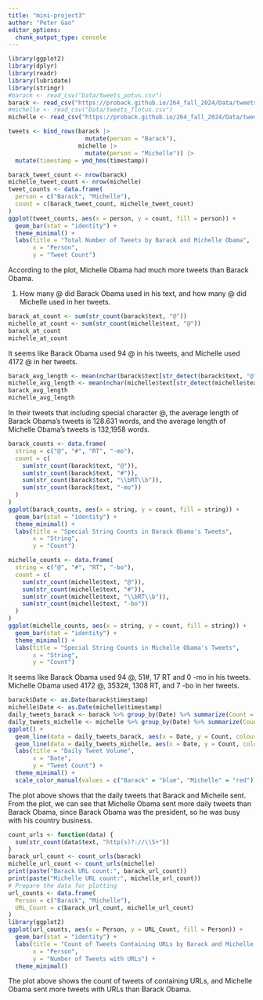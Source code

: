 ```yaml
---
title: "mini-project3"
author: "Peter Gao"
editor_options: 
  chunk_output_type: console
---
```


```r
library(ggplot2)
library(dplyr)
library(readr)
library(lubridate)
library(stringr)
#barack <- read_csv("Data/tweets_potus.csv") 
barack <- read_csv("https://proback.github.io/264_fall_2024/Data/tweets_potus.csv")
#michelle <- read_csv("Data/tweets_flotus.csv") 
michelle <- read_csv("https://proback.github.io/264_fall_2024/Data/tweets_flotus.csv")

tweets <- bind_rows(barack |>
                      mutate(person = "Barack"),
                    michelle |>
                      mutate(person = "Michelle")) |>
  mutate(timestamp = ymd_hms(timestamp))

```

```r
barack_tweet_count <- nrow(barack)
michelle_tweet_count <- nrow(michelle)
tweet_counts <- data.frame(
  person = c("Barack", "Michelle"),
  count = c(barack_tweet_count, michelle_tweet_count)
)
ggplot(tweet_counts, aes(x = person, y = count, fill = person)) +
  geom_bar(stat = "identity") +
  theme_minimal() +
  labs(title = "Total Number of Tweets by Barack and Michelle Obama",
       x = "Person",
       y = "Tweet Count")
```

According to the plot, Michelle Obama had much more tweets than Barack Obama. 

1. How many @ did Barack Obama used in his text, and how many @ did Michelle used in her tweets.
```r
barack_at_count <- sum(str_count(barack$text, "@"))
michelle_at_count <- sum(str_count(michelle$text, "@"))
barack_at_count
michelle_at_count

```
It seems like Barack Obama used 94 @ in his tweets, and Michelle used 4172 @ in her tweets.



```r

barack_avg_length <- mean(nchar(barack$text[str_detect(barack$text, "@")]))
michelle_avg_length <- mean(nchar(michelle$text[str_detect(michelle$text, "@")]))
barack_avg_length
michelle_avg_length
```

In their tweets that including special character @, the average length of Barack Obama's tweets is 128.631 words, and the average length of Michelle Obama's tweets is 132,1958 words.

```r
barack_counts <- data.frame(
  string = c("@", "#", "RT", "-mo"),
  count = c(
    sum(str_count(barack$text, "@")),
    sum(str_count(barack$text, "#")),
    sum(str_count(barack$text, "\\bRT\\b")), 
    sum(str_count(barack$text, "-mo")) 
  )
)
ggplot(barack_counts, aes(x = string, y = count, fill = string)) +
  geom_bar(stat = "identity") +
  theme_minimal() +
  labs(title = "Special String Counts in Barack Obama's Tweets",
       x = "String",
       y = "Count") 
```

```r
michelle_counts <- data.frame(
  string = c("@", "#", "RT", "-bo"),
  count = c(
    sum(str_count(michelle$text, "@")),
    sum(str_count(michelle$text, "#")),
    sum(str_count(michelle$text, "\\bRT\\b")), 
    sum(str_count(michelle$text, "-bo")) 
  )
)
ggplot(michelle_counts, aes(x = string, y = count, fill = string)) +
  geom_bar(stat = "identity") +
  theme_minimal() +
  labs(title = "Special String Counts in Michelle Obama's Tweets",
       x = "String",
       y = "Count")
```

It seems like Barack Obama used 94 @, 51#, 17 RT and 0 -mo in his tweets. Michelle Obama used 4172 @, 3532#, 1308 RT, and 7 -bo in her tweets. 

```r
barack$Date <- as.Date(barack$timestamp)
michelle$Date <- as.Date(michelle$timestamp)
daily_tweets_barack <- barack %>% group_by(Date) %>% summarize(Count = n())
daily_tweets_michelle <- michelle %>% group_by(Date) %>% summarize(Count = n())
ggplot() +
  geom_line(data = daily_tweets_barack, aes(x = Date, y = Count, colour = "Barack"), size = 1) +
  geom_line(data = daily_tweets_michelle, aes(x = Date, y = Count, colour = "Michelle"), size = 1) +
  labs(title = "Daily Tweet Volume",
       x = "Date",
       y = "Tweet Count") +
  theme_minimal() +
  scale_color_manual(values = c("Barack" = "blue", "Michelle" = "red"))
```

The plot above shows that the daily tweets that Barack and Michelle sent. From the plot, we can see that Michelle Obama sent more daily tweets than Barack Obama, since Barack Obama was the president, so he was busy with his country business. 

```r
count_urls <- function(data) {
  sum(str_count(data$text, "http(s)?://\\S+"))
}
barack_url_count <- count_urls(barack)
michelle_url_count <- count_urls(michelle)
print(paste("Barack URL count:", barack_url_count))
print(paste("Michelle URL count:", michelle_url_count))
# Prepare the data for plotting
url_counts <- data.frame(
  Person = c("Barack", "Michelle"),
  URL_Count = c(barack_url_count, michelle_url_count)
)
library(ggplot2)
ggplot(url_counts, aes(x = Person, y = URL_Count, fill = Person)) +
  geom_bar(stat = "identity") +
  labs(title = "Count of Tweets Containing URLs by Barack and Michelle Obama",
       x = "Person",
       y = "Number of Tweets with URLs") +
  theme_minimal()
```

The plot above shows the count of tweets of containing URLs, and Michelle Obama sent more tweets with URLs than Barack Obama.